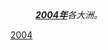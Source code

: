 {{Portal|歷史}}
:'''''[[2004年|2004年]]'''各大洲。''
{{Year by category
| m = 2
| c = 0
| d = 0
| y = 4
| cat = 各大洲
| sortkey = continent
| in = 
| parent = 依大洲劃分的21世紀各年
}}

[[Category:2000年代各大洲|2004]]